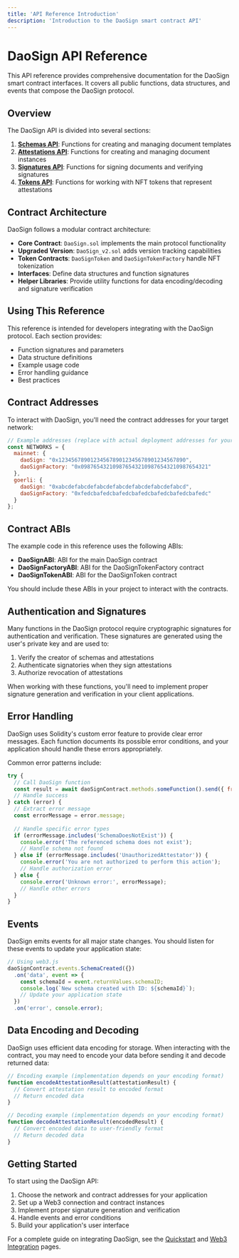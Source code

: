```yaml
---
title: 'API Reference Introduction'
description: 'Introduction to the DaoSign smart contract API'
---
```


# DaoSign API Reference

This API reference provides comprehensive documentation for the DaoSign smart contract interfaces. It covers all public functions, data structures, and events that compose the DaoSign protocol.

## Overview

The DaoSign API is divided into several sections:

1. **[Schemas API](/api-reference/schemas-api)**: Functions for creating and managing document templates
2. **[Attestations API](/api-reference/attestations-api)**: Functions for creating and managing document instances
3. **[Signatures API](/api-reference/signatures-api)**: Functions for signing documents and verifying signatures
4. **[Tokens API](/api-reference/tokens-api)**: Functions for working with NFT tokens that represent attestations

## Contract Architecture

DaoSign follows a modular contract architecture:

- **Core Contract**: `DaoSign.sol` implements the main protocol functionality
- **Upgraded Version**: `DaoSign_v2.sol` adds version tracking capabilities
- **Token Contracts**: `DaoSignToken` and `DaoSignTokenFactory` handle NFT tokenization
- **Interfaces**: Define data structures and function signatures
- **Helper Libraries**: Provide utility functions for data encoding/decoding and signature verification

## Using This Reference

This reference is intended for developers integrating with the DaoSign protocol. Each section provides:

- Function signatures and parameters
- Data structure definitions
- Example usage code
- Error handling guidance
- Best practices

## Contract Addresses

To interact with DaoSign, you'll need the contract addresses for your target network:

```javascript
// Example addresses (replace with actual deployment addresses for your environment)
const NETWORKS = {
  mainnet: {
    daoSign: "0x1234567890123456789012345678901234567890",
    daoSignFactory: "0x0987654321098765432109876543210987654321"
  },
  goerli: {
    daoSign: "0xabcdefabcdefabcdefabcdefabcdefabcdefabcd",
    daoSignFactory: "0xfedcbafedcbafedcbafedcbafedcbafedcbafedc"
  }
};
```

## Contract ABIs

The example code in this reference uses the following ABIs:

- **DaoSignABI**: ABI for the main DaoSign contract
- **DaoSignFactoryABI**: ABI for the DaoSignTokenFactory contract
- **DaoSignTokenABI**: ABI for the DaoSignToken contract

You should include these ABIs in your project to interact with the contracts.

## Authentication and Signatures

Many functions in the DaoSign protocol require cryptographic signatures for authentication and verification. These signatures are generated using the user's private key and are used to:

1. Verify the creator of schemas and attestations
2. Authenticate signatories when they sign attestations
3. Authorize revocation of attestations

When working with these functions, you'll need to implement proper signature generation and verification in your client applications.

## Error Handling

DaoSign uses Solidity's custom error feature to provide clear error messages. Each function documents its possible error conditions, and your application should handle these errors appropriately.

Common error patterns include:

```javascript
try {
  // Call DaoSign function
  const result = await daoSignContract.methods.someFunction().send({ from: userAddress });
  // Handle success
} catch (error) {
  // Extract error message
  const errorMessage = error.message;
  
  // Handle specific error types
  if (errorMessage.includes('SchemaDoesNotExist')) {
    console.error('The referenced schema does not exist');
    // Handle schema not found
  } else if (errorMessage.includes('UnauthorizedAttestator')) {
    console.error('You are not authorized to perform this action');
    // Handle authorization error
  } else {
    console.error('Unknown error:', errorMessage);
    // Handle other errors
  }
}
```

## Events

DaoSign emits events for all major state changes. You should listen for these events to update your application state:

```javascript
// Using web3.js
daoSignContract.events.SchemaCreated({})
  .on('data', event => {
    const schemaId = event.returnValues.schemaID;
    console.log(`New schema created with ID: ${schemaId}`);
    // Update your application state
  })
  .on('error', console.error);
```

## Data Encoding and Decoding

DaoSign uses efficient data encoding for storage. When interacting with the contract, you may need to encode your data before sending it and decode returned data:

```javascript
// Encoding example (implementation depends on your encoding format)
function encodeAttestationResult(attestationResult) {
  // Convert attestation result to encoded format
  // Return encoded data
}

// Decoding example (implementation depends on your encoding format)
function decodeAttestationResult(encodedResult) {
  // Convert encoded data to user-friendly format
  // Return decoded data
}
```

## Getting Started

To start using the DaoSign API:

1. Choose the network and contract addresses for your application
2. Set up a Web3 connection and contract instances
3. Implement proper signature generation and verification
4. Handle events and error conditions
5. Build your application's user interface

For a complete guide on integrating DaoSign, see the [Quickstart](/quickstart) and [Web3 Integration](/technical/integration/web3-integration) pages.
